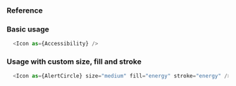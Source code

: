 ### Reference

### Basic usage

```javascript
  <Icon as={Accessibility} />
```

### Usage with custom size, fill and stroke

```javascript
  <Icon as={AlertCircle} size="medium" fill="energy" stroke="energy" />
```
